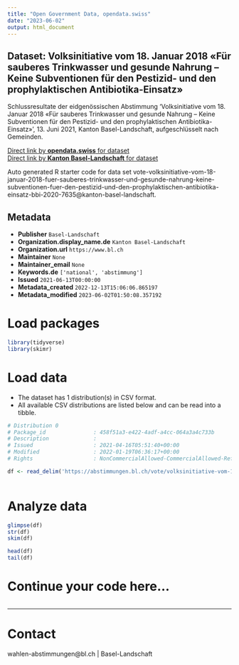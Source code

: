 ```yaml
---
title: "Open Government Data, opendata.swiss"
date: "2023-06-02"
output: html_document
---
```


## Dataset: Volksinitiative vom 18. Januar 2018 «Für sauberes Trinkwasser und gesunde Nahrung – Keine Subventionen für den Pestizid- und den prophylaktischen Antibiotika-Einsatz»

Schlussresultate der eidgenössischen Abstimmung 'Volksinitiative vom 18. Januar 2018 «Für sauberes Trinkwasser und gesunde Nahrung – Keine Subventionen für den Pestizid- und den prophylaktischen Antibiotika-Einsatz»', 13. Juni 2021, Kanton Basel-Landschaft, aufgeschlüsselt nach Gemeinden.

[Direct link by **opendata.swiss** for dataset](https://opendata.swiss/de/dataset/volksinitiative-vom-18-januar-2018-fur-sauberes-trinkwasser-und-gesunde-nahrung-keine-subventio1)<br>
[Direct link by **Kanton Basel-Landschaft** for dataset](https://abstimmungen.bl.ch/vote/volksinitiative-vom-18-januar-2018-fuer-sauberes-trinkwasser-und-gesunde-nahrung-keine-subventionen-fuer-den-pestizid-und-den-prophylaktischen-antibiotika-einsatz-bbi-2020-7635/data)

Auto generated R starter code for data set vote-volksinitiative-vom-18-januar-2018-fuer-sauberes-trinkwasser-und-gesunde-nahrung-keine-subventionen-fuer-den-pestizid-und-den-prophylaktischen-antibiotika-einsatz-bbi-2020-7635@kanton-basel-landschaft.

## Metadata

- **Publisher** `Basel-Landschaft`
- **Organization.display_name.de** `Kanton Basel-Landschaft`
- **Organization.url** `https://www.bl.ch`
- **Maintainer** `None`
- **Maintainer_email** `None`
- **Keywords.de** `['national', 'abstimmung']`
- **Issued** `2021-06-13T00:00:00`
- **Metadata_created** `2022-12-13T15:06:06.865197`
- **Metadata_modified** `2023-06-02T01:50:08.357192`


# Load packages

```r

library(tidyverse)
library(skimr)

```

# Load data

-   The dataset has 1 distribution(s) in CSV format.
-   All available CSV distributions are listed below and can be read into a tibble.

```r

# Distribution 0
# Package_id               : 458f51a3-e422-4adf-a4cc-064a3a4c733b
# Description              : 
# Issued                   : 2021-04-16T05:51:40+00:00
# Modified                 : 2022-01-19T06:36:17+00:00
# Rights                   : NonCommercialAllowed-CommercialAllowed-ReferenceRequired

df <- read_delim('https://abstimmungen.bl.ch/vote/volksinitiative-vom-18-januar-2018-fuer-sauberes-trinkwasser-und-gesunde-nahrung-keine-subventionen-fuer-den-pestizid-und-den-prophylaktischen-antibiotika-einsatz-bbi-2020-7635/data-csv')



```

# Analyze data

```r

glimpse(df)
str(df)
skim(df)

head(df)
tail(df)

```

# Continue your code here...

```r

```

------------------------------------------------------------------------

# Contact

wahlen-abstimmungen@bl.ch | Basel-Landschaft

